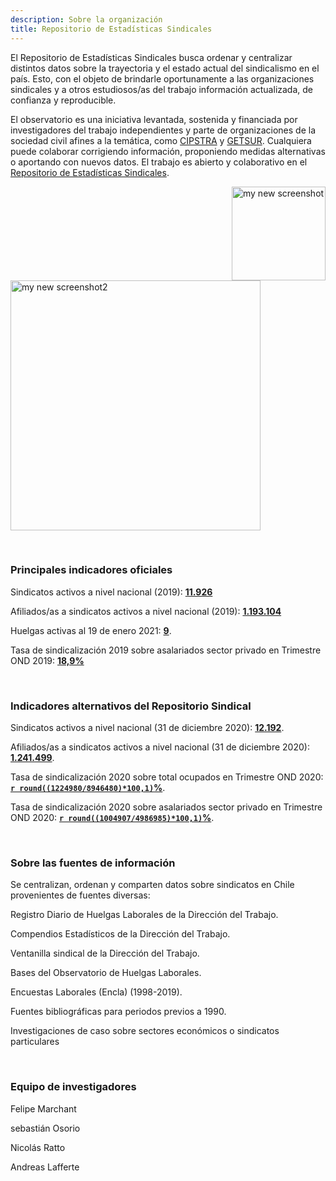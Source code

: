 ```yaml
---
description: Sobre la organización
title: Repositorio de Estadísticas Sindicales
---
```


El Repositorio de Estadísticas Sindicales busca ordenar y centralizar distintos datos sobre la trayectoria y el estado actual del sindicalismo en el país. Esto, con el objeto de brindarle oportunamente a las organizaciones sindicales y a otros estudiosos/as del trabajo información actualizada, de confianza y reproducible. 

El observatorio es una iniciativa levantada, sostenida y financiada por investigadores del trabajo independientes y parte de organizaciones de la sociedad civil afines a la temática, como [CIPSTRA](https://cipstra.cl/) y [GETSUR](http://www.getsur.cl/). Cualquiera puede colaborar corrigiendo información, proponiendo medidas alternativas o aportando con nuevos datos. El trabajo es abierto y colaborativo en el [Repositorio de Estadísticas Sindicales](https://github.com/ObservatorioSindical). 



<img alt = 'my new screenshot' width='150' src='/./about_files/Getsur.jpeg' style="float:right" />

<img alt = 'my new screenshot2' width='400' src='/./about_files/logo_sin_fondo.png' />


&nbsp;&nbsp;

### Principales indicadores oficiales

Sindicatos activos a nivel nacional (2019): [**11.926**](https://www.dt.gob.cl/portal/1629/w3-article-119780.html)

Afiliados/as a sindicatos activos a nivel nacional (2019): [**1.193.104**](https://www.dt.gob.cl/portal/1629/w3-article-119780.html)

Huelgas activas al 19 de enero 2021: [**9**](https://www.dt.gob.cl/portal/1629/w3-propertyvalue-28223.html).

Tasa de sindicalización 2019 sobre asalariados sector privado en Trimestre OND 2019: [**18,9%**](https://www.dt.gob.cl/portal/1629/w3-article-119780.html)


&nbsp;&nbsp;


### Indicadores alternativos del Repositorio Sindical

Sindicatos activos a nivel nacional (31 de diciembre 2020): [**12.192**](https://github.com/ObservatorioSindical/ventanilla_DT/raw/main/INPUT/base%20anual%20sindicatos%20anidada.xlsx).

Afiliados/as a sindicatos activos a nivel nacional (31 de diciembre 2020): [**1.241.499**](https://github.com/ObservatorioSindical/ventanilla_DT/raw/main/INPUT/base%20anual%20sindicatos%20anidada.xlsx).

Tasa de sindicalización 2020 sobre total ocupados en Trimestre OND 2020: [**`r round((1224980/8946480)*100,1)`%**](https://github.com/ObservatorioSindical/ventanilla_DT/raw/main/INPUT/base%20anual%20sindicatos%20anidada.xlsx).

Tasa de sindicalización 2020 sobre asalariados sector privado en Trimestre OND 2020: [**`r round((1004907/4986985)*100,1)`%**](https://github.com/ObservatorioSindical/ventanilla_DT/raw/main/INPUT/base%20anual%20sindicatos%20anidada.xlsx).


&nbsp;&nbsp;



### Sobre las fuentes de información

Se centralizan, ordenan y comparten datos sobre sindicatos en Chile provenientes de fuentes diversas:

Registro Diario de Huelgas Laborales de la Dirección del Trabajo.

Compendios Estadísticos de la Dirección del Trabajo.

Ventanilla sindical de la Dirección del Trabajo.

Bases del Observatorio de Huelgas Laborales.

Encuestas Laborales (Encla) (1998-2019).

Fuentes bibliográficas para periodos previos a 1990.

Investigaciones de caso sobre sectores económicos o sindicatos particulares


&nbsp;&nbsp;



### Equipo de investigadores

Felipe Marchant

sebastián Osorio

Nicolás Ratto

Andreas Lafferte



